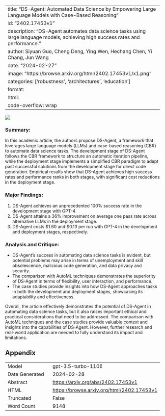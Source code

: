 
---
title: "DS-Agent: Automated Data Science by Empowering Large Language Models with Case-Based Reasoning"
id: "2402.17453v1"
description: "DS-Agent automates data science tasks using large language models, achieving high success rates and performance."
author: Siyuan Guo, Cheng Deng, Ying Wen, Hechang Chen, Yi Chang, Jun Wang
date: "2024-02-27"
image: "https://browse.arxiv.org/html/2402.17453v1/x1.png"
categories: ['robustness', 'architectures', 'education']
format:
  html:
    code-overflow: wrap
---

![](https://browse.arxiv.org/html/2402.17453v1/x1.png)

### **Summary:**
In this academic article, the authors propose DS-Agent, a framework that leverages large language models (LLMs) and case-based reasoning (CBR) to automate data science tasks. The development stage of DS-Agent follows the CBR framework to structure an automatic iteration pipeline, while the deployment stage implements a simplified CBR paradigm to adapt past successful solutions from the development stage for direct code generation. Empirical results show that DS-Agent achieves high success rates and performance ranks in both stages, with significant cost reductions in the deployment stage.

### Major Findings:
1. DS-Agent achieves an unprecedented 100% success rate in the development stage with GPT-4.
2. DS-Agent attains a 36% improvement on average one pass rate across alternative LLMs in the deployment stage.
3. DS-Agent costs $1.60 and $0.13 per run with GPT-4 in the development and deployment stages, respectively.

### Analysis and Critique:
- DS-Agent's success in automating data science tasks is evident, but potential problems may arise in terms of unemployment and skill obsolescence, malicious code generation, and data privacy and security.
- The comparison with AutoML techniques demonstrates the superiority of DS-Agent in terms of flexibility, user interaction, and performance.
- The case studies provide insights into how DS-Agent approaches tasks in both the development and deployment stages, showcasing its adaptability and effectiveness.

Overall, the article effectively demonstrates the potential of DS-Agent in automating data science tasks, but it also raises important ethical and practical considerations that need to be addressed. The comparison with AutoML techniques and the case studies provide valuable context and insights into the capabilities of DS-Agent. However, further research and real-world application are needed to fully understand its impact and limitations.

## Appendix

|          |          |
|----------|----------|
| Model     | gpt-3.5-turbo-1106       |
| Date Generated     | 2024-02-28       |
| Abstract | [https://arxiv.org/abs/2402.17453v1](https://arxiv.org/abs/2402.17453v1)        |
| HTML     | [https://browse.arxiv.org/html/2402.17453v1](https://browse.arxiv.org/html/2402.17453v1)       |
| Truncated       | False       |
| Word Count       | 9148       |